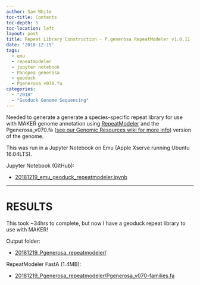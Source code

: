 ```yaml
---
author: Sam White
toc-title: Contents
toc-depth: 5
toc-location: left
layout: post
title: Repeat Library Construction - P.generosa RepeatModeler v1.0.11
date: '2018-12-19'
tags:
  - emu
  - repeatmodeler
  - jupyter notebook
  - Panopea generosa
  - geoduck
  - Pgenerosa_v070.fa
categories:
  - "2018"
  - "Geoduck Genome Sequencing"
---
```

Needed to generate a generate a species-specific repeat library for use with MAKER genome annotation using [RepeatModeler](https://www.repeatmasker.org/RepeatModeler/) and the Pgenerosa_v070.fa ([see our Genomic Resources wiki for more info](https://github.com/RobertsLab/resources/wiki/Genomic-Resources#genome-2)) version of the genome.

This was run in a Jupyter Notebook on Emu (Apple Xserve running Ubuntu 16.04LTS).

Jupyter Notebook (GitHub):

- [20181219_emu_geoduck_repeatmodeler.ipynb](https://github.com/RobertsLab/code/blob/master/notebooks/sam/20181219_emu_geoduck_repeatmodeler.ipynb)

---

# RESULTS

This took ~34hrs to complete, but now I have a geoduck repeat library to use with MAKER!


Output folder:

- [20181219_Pgenerosa_repeatmodeler/](http://gannet.fish.washington.edu/Atumefaciens/20181219_Pgenerosa_repeatmodeler/)

RepeatModeler FastA (1.4MB):

- [20181219_Pgenerosa_repeatmodeler/Pgenerosa_v070-families.fa](http://gannet.fish.washington.edu/Atumefaciens/20181219_Pgenerosa_repeatmodeler/Pgenerosa_v070-families.fa)
